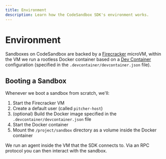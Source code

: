 ```yaml
---
title: Environment
description: Learn how the CodeSandbox SDK's environment works.
---
```



# Environment

Sandboxes on CodeSandbox are backed by a [Firecracker](https://firecracker-microvm.github.io/) microVM, within the VM we run a rootless Docker container based on a [Dev Container](https://containers.dev/) configuration (specified in the `.devcontainer/devcontainer.json` file).

## Booting a Sandbox

Whenever we boot a sandbox from scratch, we'll:

1. Start the Firecracker VM
2. Create a default user (called `pitcher-host`)
3. (optional) Build the Docker image specified in the `.devcontainer/devcontainer.json` file
4. Start the Docker container
5. Mount the `/project/sandbox` directory as a volume inside the Docker container

We run an agent inside the VM that the SDK connects to. Via an RPC protocol you can then interact with the sandbox.
